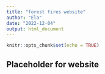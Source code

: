 ```yaml
---
title: "forest fires website"
author: "Ela"
date: "2022-12-04"
output: html_document
---
```


```r
knitr::opts_chunk$set(echo = TRUE)
```

## Placeholder for website